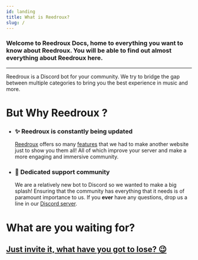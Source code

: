 ```yaml
---
id: landing
title: What is Reedroux?
slug: /
---
```


### Welcome to Reedroux Docs, home to everything you want to know about Reedroux. You will be able to find out almost everything about Reedroux here.


---

Reedroux  is a Discord bot for your community. We try to bridge the gap between multiple categories to bring you the best experience in music and more.

# But Why Reedroux ?

- ### ✨ **Reedroux  is constantly being updated**

  [Reedroux](https://reedroux.biz/) offers so many [features](/features) that we had to make another website just to show you them all! All of which improve your server and make a more engaging and immersive community.

- ### 👋 **Dedicated support community**
  We are a relatively new bot to Discord so we wanted to make a big splash! Ensuring that the community has everything that it needs is of paramount importance to us. If you **ever** have any questions, drop us a line in our [Discord server](https://reedroux.biz/support).

# What are you waiting for?

## [Just invite it, what have you got to lose? 😉](https://reedroux.biz/invite)
